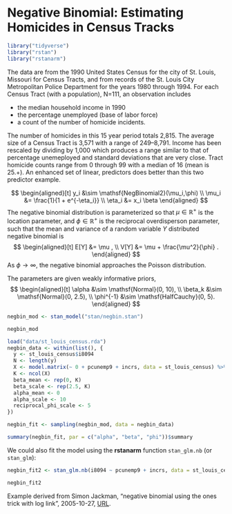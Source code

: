 # Negative Binomial: Estimating Homicides in Census Tracks {#negbin}

```r
library("tidyverse")
library("rstan")
library("rstanarm")
```

The data  are  from the 1990 United States Census for the city of St. Louis, Missouri for Census Tracts, and from records of the St. Louis City Metropolitan Police Department for the years 1980 through 1994. For each Census Tract (with a population), N=111, an observation includes

- the median household income in 1990
- the percentage unemployed (base of labor force)
- a count of the number of homicide incidents.

The number of homicides in this 15 year period totals 2,815.  The average size of a Census Tract is 3,571 with a range of 249--8,791. Income has been rescaled by dividing by 1,000 which produces a range similar to that of percentage unemeployed and standard deviations that are very close.  Tract homicide counts range from 0 through 99 with a median of 16 (mean is 25.+).  An enhanced set of linear, predictors does better than this two predictor example.

$$
\begin{aligned}[t]
y_i &\sim \mathsf{NegBinomial2}(\mu_i,\phi) \\
\mu_i &= \frac{1}{1 + e^{-\eta_i}} \\
\eta_i &= x_i \beta
\end{aligned}
$$
The negative binomial distribution is parameterized so that $\mu \in \mathbb{R}^+$ is the location parameter, and $\phi \in \mathbb{R}^+$ is the reciprocal overdisperson parameter, such that the mean and variance of a random variable $Y$ distributed negative binomial is
$$
\begin{aligned}[t]
E[Y] &= \mu , \\
V[Y] &= \mu + \frac{\mu^2}{\phi} .
\end{aligned}
$$
As $\phi \to \infty$, the negative binomial approaches the Poisson distribution.

The parameters are given weakly informative priors,
$$
\begin{aligned}[t]
\alpha &\sim \mathsf{Normal}(0, 10), \\
\beta_k &\sim \mathsf{Normal}(0, 2.5), \\
\phi^{-1} &\sim \mathsf{HalfCauchy}(0, 5).
\end{aligned}
$$

```r
negbin_mod <- stan_model("stan/negbin.stan")
```
```r
negbin_mod
```

```r
load("data/st_louis_census.rda")
negbin_data <- within(list(), {
  y <- st_louis_census$i8094
  N <- length(y)
  X <- model.matrix(~ 0 + pcunemp9 + incrs, data = st_louis_census) %>% scale()
  K <- ncol(X)
  beta_mean <- rep(0, K)
  beta_scale <- rep(2.5, K)  
  alpha_mean <- 0
  alpha_scale <- 10
  reciprocal_phi_scale <- 5
})
```

```r
negbin_fit <- sampling(negbin_mod, data = negbin_data)
```
```r
summary(negbin_fit, par = c("alpha", "beta", "phi"))$summary
```

We could also fit the model using the **rstanarm** function `stan_glm.nb` (or `stan_glm`):
```r
negbin_fit2 <- stan_glm.nb(i8094 ~ pcunemp9 + incrs, data = st_louis_census)
```
```r
negbin_fit2
```


Example derived from Simon Jackman, "negative binomial using the ones trick with log link", 2005-10-27, [URL](https://web-beta.archive.org/web/20051027082311/http://jackman.stanford.edu:80/mcmc/negbineg.odc).
